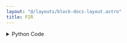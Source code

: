 ```yaml
---
layout: "@/layouts/block-docs-layout.astro"
title: FIR
---
```



<PythonDocsDisplay docstring={docstring} />

<details>
<summary>Python Code</summary>
```python
from scipy import signal
from flojoy import flojoy, OrderedPair
from typing import Literal, Union


@flojoy
def FIR(
    default: OrderedPair,
    sample_rate: int = 100,
    filter_type: Literal["lowpass", "highpass", "bandpass", "bandstop"] = "lowpass",
    window: Literal[
        "boxcar",
        "triang",
        "blackman",
        "hamming",
        "hann",
        "bartlett",
        "flattop",
        "parzen",
        "bohman",
        "blackmanharris",
        "nuttall",
        "barthann",
        "cosine",
        "exponential",
        "tukey",
        "taylor",
        "lanczos",
    ] = "hann",
    cutoff_low: float = 10.0,
    cutoff_high: float = 15.0,
    taps: int = 200,
) -> OrderedPair:
    """The FIR node applies a low-pass FIR filter to an input vector. The filter is designed with the window method.

    This filter takes a few inputs: the sample_rate (will be passed as a parameter if the target node is not connected), the window type of the filter, the cutoff frequency, and the number of taps (or length) of the filter.

    Inputs
    ------
    default : OrderedPair
        The data to apply a FIR filter to.

    Parameters
    ----------
    sample_rate : int
        the amount of samples within a second
    filter_type : select
        how the filter behaves
    window : select
        the window function used in the FIR
    cutoff_low : float
        the frequency cutoff to filter out the lower frequencies
    cutoff_high : float
        the frequency cutoff to filter out the upper frequencies
    taps : int
        the length of the filter

    Returns
    -------
    OrderedPair
        x: time domain
        y: filtered signal
    """

    sample_rate: int = sample_rate  # Hz
    filter_type: str = filter_type
    window_type: str = window
    cutoff_low: float = cutoff_low
    cutoff_high: float = cutoff_high
    n_taps: int = taps
    times = default.x
    input_signal = default.y

    if input_signal.size < n_taps * 3:
        raise ValueError("length of the data should be three times longer than taps")
    elif (
        n_taps % 2 == 0
    ):  # in the case where the passband contains the Nyquist frequency
        n_taps = n_taps + 1

    # create the filter with the parameter inputs
    if filter_type == "bandpass" or filter_type == "bandstop":
        fil = signal.firwin(
            numtaps=n_taps,
            cutoff=[cutoff_low, cutoff_high],
            fs=sample_rate,
            pass_zero=filter_type,
            window=window_type,
        )
    elif filter_type == "lowpass":
        fil = signal.firwin(
            numtaps=n_taps,
            cutoff=cutoff_high,
            fs=sample_rate,
            pass_zero=filter_type,
            window=window_type,
        )
    else:
        fil = signal.firwin(
            numtaps=n_taps,
            cutoff=cutoff_low,
            fs=sample_rate,
            pass_zero=filter_type,
            window=window_type,
        )

    # ... and then apply it to the signal
    filtered_x = signal.filtfilt(fil, 1.0, input_signal)
    return OrderedPair(x=times, y=filtered_x)

```
[Find this Flojoy Block on GitHub](https://github.com/flojoy-ai/blocks/blob/main/blocks/TRANSFORMERS/SIGNAL_PROCESSING/FIR/FIR.py)
</details>

## Example

<AppDisplay app={app} blockName="FIR" client:visible />
